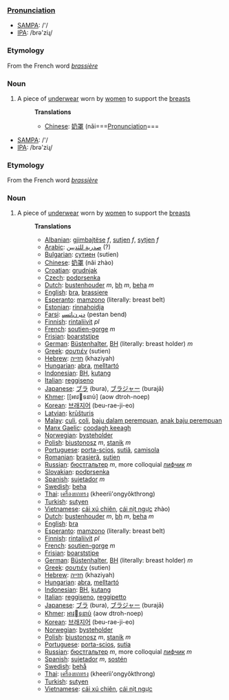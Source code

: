 ===[[Pronunciation]]===
*[[w:SAMPA|SAMPA]]: /'/
*[[w:IPA|IPA]]: /brə'ziɻ/

===Etymology===
From the French word ''[[brassière]]''
===Noun===
#A piece of [[underwear]] worn by [[women]] to support the [[breasts]]
#:'''Translations'''
#:*[[Chinese]]: [[奶罩]] (nǎi===[[Pronunciation]]===
*[[w:SAMPA|SAMPA]]: /'/
*[[w:IPA|IPA]]: /brə'ziɻ/

===Etymology===
From the French word ''[[brassière]]''
===Noun===
#A piece of [[underwear]] worn by [[women]] to support the [[breasts]]
#:'''Translations'''
#:*[[Albanian]]: [[gjimbajtëse]] ''f'', [[sutjen]] ''f'', [[sytjen]] ''f''
#:*[[Arabic]]: [[صدرية للثديين]] (?)
#:*[[Bulgarian]]: [[сутиен]] (sutien)
#:*[[Chinese]]: [[奶罩]] (nǎi zhào)
#:*[[Croatian]]: [[grudnjak]]
#:*[[Czech]]: [[podprsenka]]
#:*[[Dutch]]: [[bustenhouder]] ''m'', [[bh]] ''m'', [[beha]] ''m''
#:*[[English]]: [[bra]], [[brassiere]]
#:*[[Esperanto]]: [[mamzono]] (literally: breast belt)
#:*[[Estonian]]: [[rinnahoidja]]
#:*[[Farsi]]: [[ﺩﻨﺒ ﻥﺎﺘﺴﭙ]] (pestan bend)
#:*[[Finnish]]: [[rintaliivit]] ''pl''
#:*[[French]]: [[soutien-gorge]] ''m''
#:*[[Frisian]]: [[boarststipe]]
#:*[[German]]: [[Büstenhalter]], [[BH]] (literally: breast holder) ''m''
#:*[[Greek]]: [[σουτιέν]] (sutien)
#:*[[Hebrew]]: [[חזייה]] (khaziyah)
#:*[[Hungarian]]: [[abra]], [[melltartó]]
#:*[[Indonesian]]: [[BH]], [[kutang]]
#:*[[Italian]]: [[reggiseno]]
#:*[[Japanese]]: [[ブラ]] (bura), [[ブラジャー]] (burajā)
#:*[[Khmer]]: [[ឤវទនាប់] (aow dtroh-noep)
#:*[[Korean]]: [[브래지어]] (beu-rae-ji-eo)
#:*[[Latvian]]: [[krūšturis]]
#:*[[Malay]]: [[culi]], [[coli]], [[baju dalam perempuan]], [[anak baju perempuan]]
#:*[[Manx Gaelic]]: [[coodagh keeagh]]
#:*[[Norwegian]]: [[bysteholder]]
#:*[[Polish]]: [[biustonosz]] ''m'', [[stanik]] ''m''
#:*[[Portuguese]]: [[porta-scios]], [[sutiã]], [[camisola]]
#:*[[Romanian]]: [[brasieră]], [[sutien]]
#:*[[Russian]]: [[бюстгальтер]] ''m'', more colloquial [[лифчик]] ''m''
#:*[[Slovakian]]: [[podprsenka]]
#:*[[Spanish]]: [[sujetador]] ''m''
#:*[[Swedish]]: [[beha]]
#:*[[Thai]]: [[เครื่องยกทรง]] (kheerìì'ongyôkthrong)
#:*[[Turkish]]: [[sutyen]]
#:*[[Vietnamese]]: [[cái xú chiên]], [[cái nịt ngực]] zhào)
#:*[[Dutch]]: [[bustenhouder]] ''m'', [[bh]] ''m'', [[beha]] ''m''
#:*[[English]]: [[bra]]
#:*[[Esperanto]]: [[mamzono]] (literally: breast belt)
#:*[[Finnish]]: [[rintaliivit]] ''pl''
#:*[[French]]: [[soutien-gorge]] ''m''
#:*[[Frisian]]: [[boarststipe]]
#:*[[German]]: [[Büstenhalter]], [[BH]] (literally: breast holder) ''m''
#:*[[Greek]]: [[σουτιέν]] (sutien)
#:*[[Hebrew]]: [[חזייה]] (khaziyah)
#:*[[Hungarian]]: [[abra]], [[melltartó]]
#:*[[Indonesian]]: [[BH]], [[kutang]]
#:*[[Italian]]: [[reggiseno]], [[reggipetto]]
#:*[[Japanese]]: [[ブラ]] (bura), [[ブラジャー]] (burajā)
#:*[[Khmer]]: [[ឤវទនាប់]] (aow dtroh-noep)
#:*[[Korean]]: [[브래지어]] (beu-rae-ji-eo)
#:*[[Norwegian]]: [[bysteholder]]
#:*[[Polish]]: [[biustonosz]] ''m'', [[stanik]] ''m''
#:*[[Portuguese]]: [[porta-scios]], [[sutia]]
#:*[[Russian]]: [[бюстгальтер]] ''m'', more colloquial [[лифчик]] ''m''
#:*[[Spanish]]: [[sujetador]] ''m'', [[sostén]]
#:*[[Swedish]]: [[behå]]
#:*[[Thai]]: [[เครื่องยกทรง]] (kheerìì'ongyôkthrong)
#:*[[Turkish]]: [[sutyen]]
#:*[[Vietnamese]]: [[cái xú chiên]], [[cái nịt ngực]]